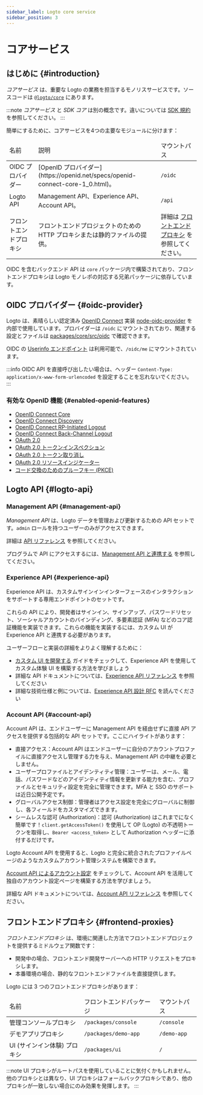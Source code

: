 ```yaml
---
sidebar_label: Logto core service
sidebar_position: 3
---
```


# コアサービス

## はじめに \{#introduction}

_コアサービス_ は、重要な Logto の業務を担当するモノリスサービスです。ソースコードは [`@logto/core`](https://github.com/logto-io/logto/tree/master/packages/core) にあります。

:::note
_コアサービス_ と _SDK コア_ は別の概念です。違いについては [SDK 規約](/developers/sdk-conventions) を参照してください。
:::

簡単にするために、コアサービスを4つの主要なモジュールに分けます：

<table>
  <thead>
    <tr>
      <td>名前</td>
      <td>説明</td>
      <td>マウントパス</td>
    </tr>
  </thead>
  <tbody>
    <tr>
      <td>OIDC プロバイダー</td>
      <td> [OpenID プロバイダー](https://openid.net/specs/openid-connect-core-1_0.html)。</td>
      <td>
        <code>/oidc</code>
      </td>
    </tr>
    <tr>
      <td>Logto API</td>
      <td>Management API、Experience API、Account API。</td>
      <td>
        <code>/api</code>
      </td>
    </tr>
    <tr>
      <td>フロントエンドプロキシ</td>
      <td>フロントエンドプロジェクトのための HTTP プロキシまたは静的ファイルの提供。</td>
      <td>
        詳細は <a href="#frontend-proxies">フロントエンドプロキシ</a> を参照してください。
      </td>
    </tr>
  </tbody>
</table>

OIDC を含むバックエンド API は `core` パッケージ内で構築されており、フロントエンドプロキシは Logto モノレポの対応する兄弟パッケージに依存しています。

## OIDC プロバイダー \{#oidc-provider}

Logto は、素晴らしい認定済み [OpenID Connect](https://openid.net/connect/) 実装 [node-oidc-provider](https://github.com/panva/node-oidc-provider) を内部で使用しています。プロバイダーは `/oidc` にマウントされており、関連する設定とファイルは [packages/core/src/oidc](https://github.com/logto-io/logto/tree/master/packages/core/src/oidc) で確認できます。

OIDC の [Userinfo エンドポイント](https://openid.net/specs/openid-connect-core-1_0.html#UserInfo) は利用可能で、`/oidc/me` にマウントされています。

:::info
OIDC API を直接呼び出したい場合は、ヘッダー `Content-Type: application/x-www-form-urlencoded` を設定することを忘れないでください。
:::

### 有効な OpenID 機能 \{#enabled-openid-features}

- [OpenID Connect Core](https://openid.net/specs/openid-connect-core-1_0.html)
- [OpenID Connect Discovery](https://openid.net/specs/openid-connect-discovery-1_0.html)
- [OpenID Connect RP-Initiated Logout](https://openid.net/specs/openid-connect-rpinitiated-1_0.html)
- [OpenID Connect Back-Channel Logout](https://openid.net/specs/openid-connect-backchannel-1_0-final.html)
- [OAuth 2.0](https://www.rfc-editor.org/rfc/rfc6749.html)
- [OAuth 2.0 トークンインスペクション](https://www.rfc-editor.org/rfc/rfc7662.html)
- [OAuth 2.0 トークン取り消し](https://www.rfc-editor.org/rfc/rfc7009.html)
- [OAuth 2.0 リソースインジケーター](https://www.rfc-editor.org/rfc/rfc8707.html)
- [コード交換のためのプルーフキー (PKCE)](https://www.rfc-editor.org/rfc/rfc7636.html)

## Logto API \{#logto-api}

### Management API \{#management-api}

_Management API_ は、Logto データを管理および更新するための API セットです。`admin` ロールを持つユーザーのみがアクセスできます。

詳細は [API リファレンス](https://openapi.logto.io) を参照してください。

プログラムで API にアクセスするには、[Management API と連携する](/integrate-logto/interact-with-management-api) を参照してください。

### Experience API \{#experience-api}

Experience API は、カスタムサインインインターフェースのインタラクションをサポートする専用エンドポイントのセットです。

これらの API により、開発者はサインイン、サインアップ、パスワードリセット、ソーシャルアカウントのバインディング、多要素認証 (MFA) などのコア認証機能を実装できます。これらの機能を実装するには、カスタム UI が Experience API と連携する必要があります。

ユーザーフローと実装の詳細をよりよく理解するために：

- [カスタム UI を開発する](/customization/bring-your-ui/#develop-your-custom-ui) ガイドをチェックして、Experience API を使用してカスタム体験 UI を構築する方法を学びましょう
- 詳細な API ドキュメントについては、[Experience API リファレンス](https://openapi.logto.io/group/endpoint-experience) を参照してください
- 詳細な技術仕様と例については、[Experience API 設計 RFC](https://github.com/logto-io/rfcs/blob/master/draft/0004-experience-api.md) を読んでください

### Account API \{#account-api}

Account API は、エンドユーザーに Management API を経由せずに直接 API アクセスを提供する包括的な API セットです。ここにハイライトがあります：

- 直接アクセス：Account API はエンドユーザーに自分のアカウントプロファイルに直接アクセスし管理する力を与え、Management API の中継を必要としません。
- ユーザープロファイルとアイデンティティ管理：ユーザーは、メール、電話、パスワードなどのアイデンティティ情報を更新する能力を含む、プロファイルとセキュリティ設定を完全に管理できます。MFA と SSO のサポートは近日公開予定です。
- グローバルアクセス制御：管理者はアクセス設定を完全にグローバルに制御し、各フィールドをカスタマイズできます。
- シームレスな認可 (Authorization)：認可 (Authorization) はこれまでになく簡単です！`client.getAccessToken()` を使用して OP (Logto) の不透明トークンを取得し、`Bearer <access_token>` として Authorization ヘッダーに添付するだけです。

Logto Account API を使用すると、Logto と完全に統合されたプロファイルページのようなカスタムアカウント管理システムを構築できます。

[Account API によるアカウント設定](/end-user-flows/account-settings/by-account-api) をチェックして、Account API を活用して独自のアカウント設定ページを構築する方法を学びましょう。

詳細な API ドキュメントについては、[Account API リファレンス](https://openapi.logto.io/group/endpoint-my-account) を参照してください。

## フロントエンドプロキシ \{#frontend-proxies}

_フロントエンドプロキシ_ は、環境に関連した方法でフロントエンドプロジェクトを提供するミドルウェア関数です：

- 開発中の場合、フロントエンド開発サーバーへの HTTP リクエストをプロキシします。
- 本番環境の場合、静的なフロントエンドファイルを直接提供します。

Logto には 3 つのフロントエンドプロキシがあります：

<table>
  <thead>
    <tr>
      <td>名前</td>
      <td>フロントエンドパッケージ</td>
      <td>マウントパス</td>
    </tr>
  </thead>
  <tbody>
    <tr>
      <td>管理コンソールプロキシ</td>
      <td>
        <code>/packages/console</code>
      </td>
      <td>
        <code>/console</code>
      </td>
    </tr>
    <tr>
      <td>デモアプリプロキシ</td>
      <td>
        <code>/packages/demo-app</code>
      </td>
      <td>
        <code>/demo-app</code>
      </td>
    </tr>
    <tr>
      <td>UI (サインイン体験) プロキシ</td>
      <td>
        <code>/packages/ui</code>
      </td>
      <td>
        <code>/</code>
      </td>
    </tr>
  </tbody>
</table>

:::note
UI プロキシがルートパスを使用していることに気付くかもしれません。他のプロキシとは異なり、UI プロキシはフォールバックプロキシであり、他のプロキシが一致しない場合にのみ効果を発揮します。
:::
